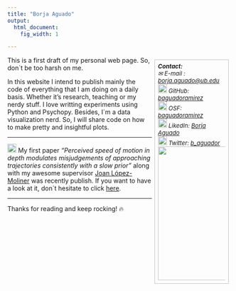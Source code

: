 ---
title: "Borja Aguado"
output:
  html_document:
    fig_width: 1

---

<!---From http://stackoverflow.com/questions/31753897/2-column-section-in-r-markdown:
Put in your css file or directly in rmarkdown--->

<style>
  .col2 {
    columns: 2 200px;         /* number of columns and width in pixels*/
    -webkit-columns: 2 200px; /* chrome, safari */
    -moz-columns: 2 200px;    /* firefox */
  }
  
figure_side {
  float: right;
  width: 30%;
  text-align: left;
  font-style: italic;
  font-size: small;
  text-indent: 0;
  border: thin silver solid;
  margin: 0.5em;
  padding: 0.5em;
}

figure {
  text-align: center;
  font-style: italic;
  font-size: smaller;
  text-indent: 0;
  border: thin silver solid;
}

figurecaption{
  text-align: justify;
}
</style>
</style>
 

<figure_side style="float: right">
<b>Contact:</b>
<br> &#x2709; E-mail : [borja.aguado@ub.edu](mailto:borja.aguado@ub.edu)
<br> <img src="images/github.png" width="20px"> GitHub: [baguadoramirez](https://github.com/baguadoramirez)
<br> <img src="images/OSF.png" width="20px"> OSF: [baguadoramirez](https://osf.io/tj628/)
<br> <img src="images/linkedin.png" width="20px"> LikedIn: [Borja Aguado](https://www.linkedin.com/in/borja-a-606a59119)
<br> <img src="images/twitter.png" width="20px"> Twitter: [b_aguador](https://twitter.com/b_aguador)
<br><img src="images/me.JPG" width="300px">
</figure_side>

This is a first draft of my personal web page. So, don´t be too harsh on me. 

In this website I intend to publish mainly the code of everything that I am doing on a daily basis. Whether it's research, teaching or my nerdy stuff. I love writting experiments using Python and Psychopy. Besides, I´m a data visualization nerd.  So, I will share code on how to make pretty and insightful plots.

----

<img src="images/new.gif" width="20px">  My first paper *"Perceived speed of motion in depth modulates misjudgements of approaching trajectories consistently with a slow prior"* along with my awesome supervisor [Joan López-Moliner](http://www.ub.edu/viscagroup/joan/) was recently publish. If you want to have a look at it, don´t hesitate to click [here](https://www.sciencedirect.com/science/article/pii/S0042698919300756). 

----

Thanks for reading and keep rocking! &#x1f525;